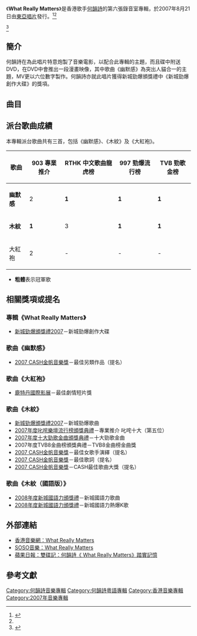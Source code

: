 {{Infobox album
| name       = What Really Matters
| type       = [[專輯|專輯]]
| artist     = [[何韻詩|何韻詩]]
| cover      = 
<!-- 未知參數 | background = green -->
| released   = 2007年8月21日<br />2007年11月28日（加強版）
| recorded   = 
| genre      = 粵語流行、國語流行
| label      = [[東亞唱片_(集團)|東亞唱片]]
| length     = 
| producer   = GMO、何韻詩
| reviews    = 
| prev_title = [[We_Stand_As_One|We Stand As One]]
| prev_year  = 2007
| next_title = [[Goomusic_Collection_2004-2008|Goomusic Collection 2004-2008]]
| next_year  = 2008
}}
《'''What Really Matters'''》是香港歌手[[何韻詩|何韻詩]]的第六張錄音室專輯，於2007年8月21日由[[東亞唱片_(集團)|東亞唱片]]發行。<ref>{{cite web|url=https://itunes.apple.com/hk/album/what-really-matters/892720413|title=What Really Matters|publisher=Apple Inc.|accessdate=2018年12月29日|archive-date=2019年4月11日|archive-url=https://web.archive.org/web/20190411070326/https://itunes.apple.com/hk/album/what-really-matters/892720413}}</ref><ref name="馬傑偉吳俊雄/編著2012">{{cite book|author1=馬傑偉|author2=吳俊雄/編著|author3=張志偉/編|author4=曾仲堅/編|title=普普香港：閱讀香港普及文化2000~2010(一)|url=https://books.google.com/books?id=R53dBAAAQBAJ&pg=PA229|date=1 October 2012|publisher=香港教育圖書公司|isbn=978-988-8185-62-7|page=229|access-date=2019-02-07|archive-date=2019-02-18|archive-url=https://web.archive.org/web/20190218093119/https://books.google.com/books?id=R53dBAAAQBAJ&pg=PA229}}</ref><ref>{{cite web |title=组图：何韵诗推出全新大碟 设计纪念品犒赏歌迷 |url=http://ent.sina.com.cn/y/p/2007-08-22/12171684853.shtml |website=SINA |accessdate=2019-02-07 |archive-date=2019-02-09 |archive-url=https://web.archive.org/web/20190209124409/http://ent.sina.com.cn/y/p/2007-08-22/12171684853.shtml }}</ref>

==簡介==
何韻詩在為此唱片特意炮製了音樂電影，以配合此專輯的主題，而且碟中附送DVD，在DVD中會推出一段漫畫映像，其中歌曲《幽默感》為突出人貓合一的主題，MV更以六位數字製作。何韻詩亦就此唱片獲得新城勁爆頒獎禮中《新城勁爆創作大碟》的獎項。

==曲目==
{{Tracklist/common
| headline = Disc 1 – CD
| apos = below
| all_producer = 青山大樂隊、何韻詩

| title1 = 幽默感	
| music1 = 何韻詩
| lyrics1 = [[黃偉文|黃偉文]]
| arranger1 = 青山大樂隊

| title2 = 好奇心殺死貓			
| music2 = [[方大同|方大同]]
| lyrics2 = 黃偉文
| arranger2 = Soul Boy([[方大同|方大同]])

| title3 = 天然沖曬
| music3 = [[于逸堯|于逸堯]]
| lyrics3 = 黃仲凱
| arranger3 = [[何秉舜|何秉舜]]

| title4 = 睡王子		
| music4 = [[蔡德才|蔡德才]]
| lyrics4 = [[周耀輝|周耀輝]]
| arranger4 = 何秉舜、蔡德才

| title5 = 大紅袍
| music5 = Benson Fan
| lyrics5 = [[陳浩峰|陳浩峰]]
| arranger5 = [[李端嫻|李端嫻]]

| title6 = 以身犯險			
| music6 = [[Edmond_Tsang|Edmond Tsang]]
| lyrics6 = [[王仲傑|王仲傑]]
| arranger6 = 何秉舜

| title7 = 螞蟻			
| music7 = Benson Fan
| lyrics7 = 周耀輝
| arranger7 = 英師傅

| title8 = 木紋			
| music8 = [[張繼聰|張繼聰]]
| lyrics8 = 黃偉文
| arranger8 = [[王雙駿|王雙駿]]

| title9 = 紅屋頂			
| music9 = 王雙駿
| lyrics9 = 黃偉文
| arranger9 = 王雙駿

| title10 = 月光寶盒			
| music10 = [[阿飛|阿飛]]
| lyrics10 = [[林若寧|林若寧]]
| arranger10 = 青山大樂隊

| title11 = 睡王子
| note11 = 國語	
| music11 = 蔡德才
| lyrics11 = 周耀輝
| arranger11 = 何秉舜、蔡德才

| title12 = 木紋	
| note12 = 國語	
| music12 = 張繼聰
| lyrics12 = 周耀輝
| arranger12 = 王雙駿
}}
{{Tracklist
| headline = Disc 2 – DVD
| title1 = 幽默感
| note1 = 音樂錄像帶
| title2 = 木紋
| note2 = 音樂錄像帶
| title3 = 睡王子
| note3 = 音樂錄像帶
| title4 = 大紅袍
| note4 = 音樂錄像帶
}}
{{Tracklist
| collapsed = yes
| headline = Disc 2 – DVD（加強版）
| title1 = 大紅袍
| note1 = Music Matters 07 Live 
| title2 = 以身犯險
| note2 = Music Matters 07 Live 
| title3 = 好奇心殺死貓
| note3 = Music Matters 07 Live 
| title4 = 幽默感
| note4 = Music Matters 07 Live 
| title5 = 睡王子
| note5 = Music Matters 07 Live 
| title6 = 紅屋頂
| note6 = Music Matters 07 Live 
| title7 = 天然沖晒
| note7 = Music Matters 07 Live 
| title8 = 螞蟻
| note8 = Music Matters 07 Live 
| title9 = 月光寶盒
| note9 = Music Matters 07 Live 
| title10 = 木紋
| note10 = Music Matters 07 Live 
| title11 = 幽默感
| note11 = 音樂錄像帶
| title12 = 木紋
| note12 = 音樂錄像帶
| title13 = 睡王子
| note13 = 音樂錄像帶
| title14 = 大紅袍
| note14 = 音樂錄像帶
}}
{{Tracklist
| collapsed = yes
| headline = 加強版（Bonus CD）

| title1 = 木紋
| note1 = Wooden Heart Mix
| music1 = 張繼聰
| lyrics1 = 黃偉文
}}

==派台歌曲成績==
本專輯派台歌曲共有三首，包括《幽默感》、《木紋》及《大紅袍》。
{| class="wikitable"
|-
!歌曲||903 專業推介||RTHK 中文歌曲龍虎榜||997 勁爆流行榜||TVB 勁歌金榜
|-
| '''幽默感''' || 2 || '''1''' || '''1''' || '''1'''
|-
| '''木紋''' || '''1''' || 3 || '''1''' || '''1'''
|-
| 大紅袍 || 2 || - || - || - 
|}

* '''粗體'''表示冠軍歌

==相關獎項或提名==
=== 專輯《What Really Matters》===
*[[2007年度新城勁爆頒獎禮得獎名單|新城勁爆頒獎禮2007]]－新城勁爆創作大碟

=== 歌曲《幽默感》===
*[[2007_CASH金帆音樂獎|2007 CASH金帆音樂獎]]－最佳另類作品（提名）

=== 歌曲《大紅袍》===
*[[鹿特丹國際影展|鹿特丹國際影展]]－最佳劇情短片獎

=== 歌曲《木紋》===
*[[2007年度新城勁爆頒獎禮得獎名單|新城勁爆頒獎禮2007]]－新城勁爆歌曲
*[[2007年度叱咤樂壇流行榜頒獎典禮得獎名單|2007年度叱咤樂壇流行榜頒獎典禮]]－專業推介 叱咤十大（第五位）
*[[2007年度十大勁歌金曲得獎名單|2007年度十大勁歌金曲頒獎典禮]]－十大勁歌金曲
*2007年度TVB8金曲榜頒獎典禮－TVB8金曲榜金曲獎
*[[2007_CASH金帆音樂獎|2007 CASH金帆音樂獎]]－最佳女歌手演繹（提名）
*[[2007_CASH金帆音樂獎|2007 CASH金帆音樂獎]]－最佳歌詞（提名）
*[[2007_CASH金帆音樂獎|2007 CASH金帆音樂獎]]－CASH最佳歌曲大獎（提名）

=== 歌曲《木紋（國語版）》===
*[[2008年度新城國語力頒獎禮得獎名單|2008年度新城國語力頒獎禮]]－新城國語力歌曲
*[[2008年度新城國語力頒獎禮得獎名單|2008年度新城國語力頒獎禮]]－新城國語力熱爆K歌

==外部連結==
*[http://lyric.musichk.org/main1/hocc9.htm 香港音樂網：What Really Matters] {{Wayback|url=http://lyric.musichk.org/main1/hocc9.htm |date=20170620155849 }}
*[https://web.archive.org/web/20120416144748/http://music.soso.com/portal/albumn/66/albumn_505558366.html SOSO音樂：What Really Matters]
*[http://hk.apple.nextmedia.com/entertainment/art/20070915/10157847 蘋果日報：雙碟記：何韻詩《 What Really Matters》踏實記憶] {{Wayback|url=http://hk.apple.nextmedia.com/entertainment/art/20070915/10157847 |date=20150608024110 }}

==參考文獻==
{{reflist}}

{{何韻詩}}

[[Category:何韻詩音樂專輯|Category:何韻詩音樂專輯]]
[[Category:何韻詩粵語專輯|Category:何韻詩粵語專輯]]
[[Category:香港音樂專輯|Category:香港音樂專輯]]
[[Category:2007年音樂專輯|Category:2007年音樂專輯]]
